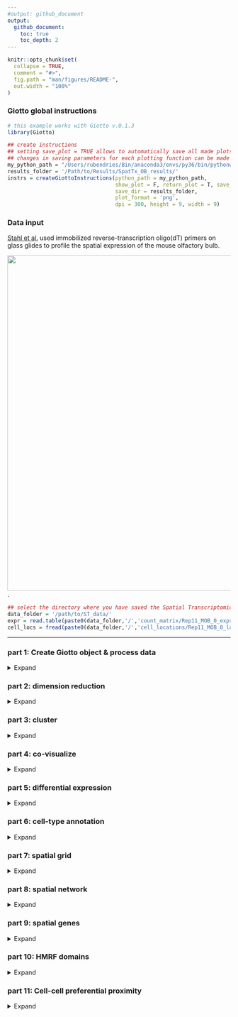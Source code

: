 ```yaml
---
#output: github_document
output:
  github_document:
    toc: true
    toc_depth: 2
---
```


<!-- mouse_cortex_1_simple.md is generated from mouse_cortex_1_simple.Rmd Please edit that file -->


```r
knitr::opts_chunk$set(
  collapse = TRUE,
  comment = "#>",
  fig.path = "man/figures/README-",
  out.width = "100%"
)
```

### Giotto global instructions
```r
# this example works with Giotto v.0.1.3
library(Giotto)

## create instructions
## setting save_plot = TRUE allows to automatically save all made plots to a predetermined save directory (save_dir)
## changes in saving parameters for each plotting function can be made with the save_param parameter 
my_python_path = "/Users/rubendries/Bin/anaconda3/envs/py36/bin/pythonw" # need to give a general template
results_folder = '/Path/to/Results/SpatTx_OB_results/'
instrs = createGiottoInstructions(python_path = my_python_path,
                                  show_plot = F, return_plot = T, save_plot = T,
                                  save_dir = results_folder,
                                  plot_format = 'png',
                                  dpi = 300, height = 9, width = 9)

```

### Data input

[Stahl et al.](https://science.sciencemag.org/content/353/6294/78) used immobilized reverse-transcription oligo(dT) primers on glass glides to profile the spatial expression of the mouse olfactory bulb.
  
![](./spatial_transcriptomics_summary.png){width=20cm} .

```r
## select the directory where you have saved the Spatial Transcriptomics data
data_folder = '/path/to/ST_data/'
expr = read.table(paste0(data_folder,'/','count_matrix/Rep11_MOB_0_expr.txt'))
cell_locs = fread(paste0(data_folder,'/','cell_locations/Rep11_MOB_0_location.txt'))
```

***



### part 1: Create Giotto object & process data
<details>
  <summary>Expand</summary>
  \ 
 
```r
## create
ST_test <- createGiottoObject(raw_exprs = expr, spatial_locs = cell_locs[,-1], instructions = instrs)
showGiottoInstructions(ST_test)

## filter
ST_test <- filterGiotto(gobject = ST_test,
                         expression_threshold = 1,
                         gene_det_in_min_cells = 1,
                         min_det_genes_per_cell = 100,
                         expression_values = c('raw'),
                         verbose = T)

## normalize
ST_test <- normalizeGiotto(gobject = ST_test)
ST_test <- addStatistics(gobject = ST_test)

## visualize
spatPlot(gobject = ST_test,
         save_param = list(save_folder = '2_Gobject', save_name = 'spatial_locations'))

```
  
![](./figures/1_spatial_locations.png){width=16cm} 

</details>

### part 2: dimension reduction

<details>
  <summary>Expand</summary>
  \ 
 
```r
## highly variable genes (HVG)
ST_test <- calculateHVG(gobject = ST_test)
gene_metadata = fDataDT(ST_test)
featgenes = gene_metadata[hvg == 'yes' & perc_cells > 4 & mean_expr_det > 0.25]$gene_ID

## run PCA on expression values (default)
ST_test <- runPCA(gobject = ST_test, genes_to_use = featgenes, expression_values = 'scaled', scale_unit = F)
signPCA(gobject = ST_test, expression_values = 'scaled', scale_unit = F, scree_ylim = c(0,1),
        save_param = list(save_folder = '3_DimRed', save_name = 'screeplot'))
plotPCA(ST_test,
           save_param = list(save_folder = '3_DimRed', save_name = 'PCA_reduction'))

## run UMAP and tSNE on PCA space (default)
ST_test <- runUMAP(ST_test, dimensions_to_use = 1:10, expression_values = 'scaled', n_threads = 2)
plotUMAP(gobject = ST_test,
            save_param = list(save_folder = '3_DimRed', save_name = 'UMAP_reduction'))

```

![](./figures/2_screeplot.png){width=16cm} 

![](./figures/2_PCA_reduction.png){width=16cm} 

![](./figures/2_UMAP_reduction.png){width=16cm} 

***

</details>

### part 3: cluster

<details>
  <summary>Expand</summary>
  \ 
  
```r

## Leiden clustering
ST_test <- createNearestNetwork(gobject = ST_test, dimensions_to_use = 1:10, k = 10)
ST_test <- doLeidenCluster(gobject = ST_test, resolution = 0.2, n_iterations = 200)
plotUMAP(gobject = ST_test, cell_color = 'leiden_clus', point_size = 3,
            save_param = list(save_folder = '4_Cluster', save_name = 'UMAP_leiden'))

```


![](./figures/3_UMAP_leiden.png){width=16cm} 

***

</details>


### part 4: co-visualize ####
<details>
  <summary>Expand</summary>
  \ 
  
```r
spatDimPlot(gobject = ST_test, cell_color = 'leiden_clus', 
            dim_point_size = 2, spat_point_size = 6,
            save_param = list(save_folder = '5_Covisuals', save_name = 'covisual_leiden'))
```

Co-visualzation:
![](./figures/4_covisual_leiden.png){width=16cm} 

***

</details>


### part 5: differential expression ####

<details>
  <summary>Expand</summary>
  \
  
```r
## gini ##
## very specific to a cluster, but not necessarily expressed in all cells of that cluster
gini_markers_subclusters = findMarkers_one_vs_all(gobject = ST_test,
                                                  method = 'gini',
                                                  expression_values = 'normalized',
                                                  cluster_column = 'leiden_clus',
                                                  min_genes = 20,
                                                  min_expr_gini_score = 0.5,
                                                  min_det_gini_score = 0.5)
topgenes_gini = gini_markers_subclusters[, head(.SD, 2), by = 'cluster']$genes

# violinplot
violinPlot(ST_test, genes = unique(topgenes_gini), cluster_column = 'leiden_clus',
           strip_text = 8, strip_position = 'top',
           save_param = c(save_folder = '6_DEG', save_name = 'violinplot_gini',  base_width = 5, base_height = 10))

# cluster heatmap
plotMetaDataHeatmap(ST_test, selected_genes = topgenes_gini,metadata_cols = c('leiden_clus'),
                    save_param = c(save_folder = '6_DEG', save_name = 'metaheatmap_gini'))


# visualize genes
topgenes_gini = gini_markers_subclusters[, head(.SD, 1), by = 'cluster']$genes
spatDimGenePlot(ST_test, expression_values = 'scaled',
                  genes = topgenes_gini,
                  plot_alignment = 'horizontal', cow_n_col = 1, point_size = 2,
                  genes_high_color = 'red', genes_mid_color = 'white', genes_low_color = 'darkblue', midpoint = 0,
                  save_param = c(save_folder = '6_DEG', save_name = 'genes_gini', base_width = 6, base_height = 14))

# error message: 
# Error in spatDimGenePlot(ST_test, expression_values = "scaled", genes = topgenes_gini,  : 
# unused argument (point_size = 2)

## scran ##
scran_markers_subclusters = findMarkers_one_vs_all(gobject = ST_test,
                                                   method = 'scran',
                                                   expression_values = 'normalized',
                                                   cluster_column = 'leiden_clus')
# warning message: 
# 'clusters=' is deprecated.
# Use 'groups=' instead.
# See help("Deprecated")

topgenes_scran = scran_markers_subclusters[, head(.SD, 2), by = 'cluster_ID']$gene_ID
# error message: 
# Error in eval(bysub, x, parent.frame()) : object 'cluster_ID' not found


# violinplot
violinPlot(ST_test, genes = unique(topgenes_scran), cluster_column = 'leiden_clus',
           strip_text = 10, strip_position = 'top',
           save_param = c(save_folder = '6_DEG', save_name = 'violinplot_scran',  base_width = 5, base_height = 10))

# cluster heatmap
plotMetaDataHeatmap(ST_test, selected_genes = topgenes_scran, metadata_cols = c('leiden_clus'),
                    save_param = c(save_folder = '6_DEG', save_name = 'metaheatmap_scran'))

# visualize genes
topgenes_scran = scran_markers_subclusters[, head(.SD, 1), by = 'cluster_ID']$gene_ID
spatDimGenePlot(ST_test, expression_values = 'scaled',
                  genes = topgenes_scran,
                  plot_alignment = 'horizontal', cow_n_col = 1, point_size = 2,
                  genes_high_color = 'red', genes_mid_color = 'white', genes_low_color = 'darkblue', midpoint = 0,
                  save_param = c(save_folder = '6_DEG', save_name = 'genes_scran', base_width = 6, base_height = 14))
```

Gini:
- violinplot:
![](./figures/5_violinplot_gini.png){width=16cm} 

- Heatmap clusters:
![](./figures/5_metaheatmap_gini.png){width=16cm} 

- Genes:
![](./figures/5_genes_gini.png){width=16cm} 

Scran:
- violinplot:
![](./figures/5_violinplot_scran.png){width=16cm} 

- Heatmap clusters:
![](./figures/5_metaheatmap_scran.png){width=16cm} 

- Genes:
![](./figures/5_genes_scran.png){width=16cm} 

***

</details>


### part 6: cell-type annotation

<details>
  <summary>Expand</summary>
  \
  

Spatial transcriptomics does not provide single-cell resolution, making cell type annotation a harder problem. Giotto provides 3 ways to calculate enrichment of specific cell-type signature gene list:    
- PAGE  
- rank  
- hypergeometric test  

To generate the cell-type specific gene lists for the olfactory bulb (OB) data we reanalyzed the paper from Zeisel et al, associated with the [mouse brain atlas](http://mousebrain.org/), and identified cell-type specific genes for cells from the OB.

![paper](./Zeisel_paper.png){width=12cm}  
  
 
#### part 6.1: using cell-type specific markers genes
It's hard to identify cell-type enrichment based on single gene markers only
```r

## cell type identification based on individual marker genes is hard 
# known markers for different interneuron subtypes
spatDimGenePlot(ST_test, expression_values = 'scaled',
                genes = c('Vip', 'Camk4', 'Th', 'Igfbpl1'),
                plot_alignment = 'vertical', cow_n_col = 4, point_size = 3,
                genes_high_color = 'red', genes_mid_color = 'white', genes_low_color = 'darkblue', midpoint = 0,
                save_param = c(save_folder = '7_annotation', save_name = 'interneuron_genes', base_width = 13, base_height = 5))

# error message: 
# Error in spatDimGenePlot(ST_test, expression_values = "scaled", genes = c("Vip",  : 
#   unused argument (point_size = 3)

# to continue error testing from here

```

Markers for interneuron genes:
![](./figures/6_interneuron_genes.png){width=16cm} 


#### part 6.2: PAGE gene signature enrichment
- based on list of cell-type specific marker genes  
```r

## full cell type signature
PAGE_sign_matrix = read.table('/Volumes/Ruben_Seagate/Dropbox/Projects/GC_lab/Ruben_Dries/190225_spatial_package/Data/ST_data/PAGE_sign_matrix.txt')
newcolnames = gsub('OBDOP2.OBINH123', 'OBDOP2-OBINH123', colnames(PAGE_sign_matrix)); colnames(PAGE_sign_matrix) = newcolnames

## example to make small signature matrix from list of 2 signature genesets
OBDOP1_sig = PAGE_sign_matrix[,'OBDOP1'];names(OBDOP1_sig) = rownames(PAGE_sign_matrix)
OBDOP1_sig_genes = names(OBDOP1_sig[OBDOP1_sig == 1])
ACOB_sig = PAGE_sign_matrix[,'ACOB'];names(ACOB_sig) = rownames(PAGE_sign_matrix)
ACOB_sig_genes = names(ACOB_sig[ACOB_sig == 1])

small_PAGE_matrix = makeSignMatrixPAGE(sign_names = c('OBDOP1', 'ACOB'),
                                       sign_list = list(OBDOP1_sig_genes, ACOB_sig_genes))

## enrichment tests 
ST_test = createSpatialEnrich(ST_test, sign_matrix = PAGE_sign_matrix, enrich_method = 'PAGE') #default = 'PAGE'
ST_test = createSpatialEnrich(ST_test, sign_matrix = PAGE_sign_matrix, output_enrichment = 'zscore', name = 'PAGEz') #default = 'PAGE'


## heatmap
cell_types = colnames(PAGE_sign_matrix)
plotMetaDataCellsHeatmap(gobject = ST_test,
                         metadata_cols = 'leiden_clus',
                         value_cols = cell_types,
                         spat_enr_names = 'PAGE',
                         save_param = c(save_folder = '7_annotation', save_name = 'heatmap_PAGE',
                                        base_width = 8, base_height = 6, units = 'cm'))

## multiple value columns with spatPlot ##
cell_types = colnames(PAGE_sign_matrix)
spatCellPlot(gobject = ST_test, spat_enr_names = 'PAGE',
             cell_annotation_values = cell_types,
             cow_n_col = 3,coord_fix_ratio = NULL,
             save_param = c(save_folder = '7_annotation', save_name = 'PAGE_spatplot',
                            base_width = 10, base_height = 6))

## visualize individual enrichments
spatDimCellPlot(gobject = ST_test,
                spat_enr_names = 'PAGE',
                cell_annotation_values = c('OEC', 'OBINH4', 'OBNBL3'),
                cow_n_col = 1, spat_point_size = 2.5, plot_alignment = 'horizontal',
                save_param = c(save_folder = '7_annotation', save_name = 'PAGE_spatdimplot',
                               base_width = 6, base_height = 7))

```

PAGE:  

Heatmap:  
![](./figures/6_heatmap_PAGE.png){width=16cm} 


Spatial plots:  
![](./figures/6_PAGE_spatplot.png){width=16cm} 

Spatial and dimension plots:  
![](./figures/6_PAGE_spatdimplot.png){width=16cm} 

#### part 6.3: Rank gene signature enrichment
- only requires a scRNAseq count matrix and corresponding clusters  
```r

## signature based on scRNAseq expression matrix and clusters
sc_labels = read.table('/Volumes/Ruben_Seagate/Dropbox/Projects/GC_lab/Ruben_Dries/190225_spatial_package/Data/ST_data/scRNAseq_clusters.txt')
sc_labels = as.character(sc_labels$V1)
sc_matrix = readRDS('/Volumes/Ruben_Seagate/Dropbox/Projects/GC_lab/Ruben_Dries/190225_spatial_package/Data/ST_data/scRNAseq_matrix.RDS')

rank_matrix = makeSignMatrixRank(sc_matrix = sc_matrix, sc_cluster_ids = sc_labels, gobject = ST_test)

## enrichment test
ST_test = createSpatialEnrich(ST_test, sign_matrix = rank_matrix, enrich_method = 'rank', name = 'rank')

## heatmap 
cell_types = colnames(rank_matrix)
plotMetaDataCellsHeatmap(gobject = ST_test,
                         metadata_cols = 'leiden_clus',
                         value_cols = cell_types,
                         spat_enr_names = 'rank',
                         save_param = c(save_folder = '7_annotation', save_name = 'heatmap_rank',
                                        base_width = 8, base_height = 6, units = 'cm'))


## multiple value columns with spatPlot ##
cell_types = colnames(rank_matrix)
spatCellPlot(gobject = ST_test, 
             spat_enr_names = 'rank',
             cell_annotation_values = cell_types,
             cow_n_col = 3,coord_fix_ratio = NULL,
             save_param = c(save_folder = '7_annotation', save_name = 'Rank_spatplot',
                            base_width = 10, base_height = 6))

## visualize individual enrichments
spatDimCellPlot(gobject = ST_test,
                spat_enr_names = 'rank',
                cell_annotation_values = c('OEC', 'OBINH4', 'OBNBL3'),
                cow_n_col = 1, spat_point_size = 2.5, plot_alignment = 'horizontal',
                save_param = c(save_folder = '7_annotation', save_name = 'rank_spatdimplot',
                               base_width = 6, base_height = 7))

```

Rank:  

Heatmap:  
![](./figures/6_heatmap_rank.png){width=16cm} 


Spatial plots:  
![](./figures/6_Rank_spatplot.png){width=16cm} 

Spatial and dimension plots:  
![](./figures/6_rank_spatdimplot.png){width=16cm} 


***

</details>


### part 7: spatial grid ####

<details>
  <summary>Expand</summary>
  \
  
```r
## create spatial grid
ST_test <- createSpatialGrid(gobject = ST_test,
                              sdimx_stepsize = 2,
                              sdimy_stepsize = 2,
                              minimum_padding = 0)
spatPlot(ST_test, cell_color = 'leiden_clus', show_grid = T,
           grid_color = 'lightblue', spatial_grid_name = 'spatial_grid', 
           save_param = c(save_folder = '8_grid', save_name = 'grid'))

## identify spatial patterns with spatial grid #
pattern_osm = detectSpatialPatterns(gobject = ST_test, 
                                    spatial_grid_name = 'spatial_grid',
                                    min_cells_per_grid = 2, 
                                    scale_unit = T, 
                                    PC_zscore = 1, 
                                    show_plot = T)

# dimension 1
showPattern2D(ST_test, pattern_osm, dimension = 1, point_size = 4,
              save_param = c(save_folder = '8_grid', save_name = 'pattern1_PCA'))
showPatternGenes(ST_test, pattern_osm, dimension = 1,
                 save_param = c(save_folder = '8_grid', save_name = 'pattern1_genes'))

# dimension 2
showPattern2D(ST_test, pattern_osm, dimension = 2, point_size = 4,
              save_param = c(save_folder = '8_grid', save_name = 'pattern2_PCA'))
showPatternGenes(ST_test, pattern_osm, dimension = 2,
                 save_param = c(save_folder = '8_grid', save_name = 'pattern2_genes'))

view_pattern_genes = selectPatternGenes(pattern_osm, return_top_selection = TRUE)

```

![](./figures/7_grid.png){width=16cm} 

Dimension 1:
![](./figures/7_pattern1_PCA.png){width=16cm} 
![](./figures/7_pattern1_genes.png){width=16cm} 

Dimension 2:
![](./figures/7_pattern2_PCA.png){width=16cm} 

![](./figures/7_pattern2_genes.png){width=16cm} 

***  

</details>



### part 8: spatial network ####

<details>
  <summary>Expand</summary>
  \
  
```r
ST_test <- createSpatialNetwork(gobject = ST_test, k = 5)
spatPlot(gobject = ST_test, show_network = T,
           network_color = 'blue', spatial_network_name = 'spatial_network',
           save_param = c(save_name = 'spatial_network_k5', save_folder = '9_spatial_network'))

```

![](./figures/8_spatial_network_k5.png){width=16cm} 

***  

</details>



### part 9: spatial genes ####

<details>
  <summary>Expand</summary>
  \
  
```r
## kmeans binarization
kmtest = binGetSpatialGenes(ST_test, bin_method = 'kmeans',
                            do_fisher_test = T, community_expectation = 5,
                            spatial_network_name = 'spatial_network', verbose = T)

spatGenePlot(ST_test, expression_values = 'scaled',
               genes = kmtest$genes[1:6], cow_n_col = 2, point_size = 3,
               genes_high_color = 'red', genes_mid_color = 'white', genes_low_color = 'darkblue', midpoint = 0,
               save_param = c(save_name = 'spatial_genes_km', save_folder = '10_spatial_genes'))

## rank binarization
ranktest = binGetSpatialGenes(ST_test, bin_method = 'rank',
                              do_fisher_test = T, community_expectation = 5,
                              spatial_network_name = 'spatial_network', verbose = T)

spatGenePlot(ST_test, expression_values = 'scaled',
               genes = ranktest$genes[1:6], cow_n_col = 2, point_size = 3,
               genes_high_color = 'red', genes_mid_color = 'white', genes_low_color = 'darkblue', midpoint = 0,
               save_param = c(save_name = 'spatial_genes_rank', save_folder = '10_spatial_genes'))

```

Spatial genes:
- kmeans 
![](./figures/9_spatial_genes_km.png){width=16cm} 

- rank
![](./figures/9_spatial_genes_rank.png){width=16cm} 


***

</details>


### part 10: HMRF domains ####

<details>
  <summary>Expand</summary>
  \

not available for this specific dataset

***

</details>



### part 11: Cell-cell preferential proximity 

<details>
  <summary>Expand</summary>
  \

![cell-cell](./cell_cell_neighbors.png){width=12cm}  

```r
## calculate frequently seen proximities
cell_proximities = cellProximityEnrichment(gobject = ST_test,
                                           cluster_column = 'leiden_clus',
                                           spatial_network_name = 'spatial_network',
                                           number_of_simulations = 1000)

## barplot
cellProximityBarplot(gobject = ST_test, CPscore = cell_proximities, min_orig_ints = 5, min_sim_ints = 5, 
                     save_param = c(save_name = 'barplot_cell_cell_enrichment', save_folder = '12_cell_proxim'))
## heatmap
cellProximityHeatmap(gobject = ST_test, CPscore = cell_proximities, order_cell_types = T, scale = T,
                     color_breaks = c(-1.5, 0, 1.5), color_names = c('blue', 'white', 'red'),
                     save_param = c(save_name = 'heatmap_cell_cell_enrichment', save_folder = '12_cell_proxim', unit = 'in'))
## network
cellProximityNetwork(gobject = ST_test, CPscore = cell_proximities, remove_self_edges = T, only_show_enrichment_edges = F,
                     save_param = c(save_name = 'network_cell_cell_enrichment', save_folder = '12_cell_proxim'))

## visualization
spec_interaction = "2--6"
cellProximitySpatPlot2D(gobject = ST_test,
                        interaction_name = spec_interaction,
                        cluster_column = 'leiden_clus', show_network = T,
                        cell_color = 'leiden_clus', coord_fix_ratio = 0.5,
                        point_size_select = 4, point_size_other = 2,
                        save_param = c(save_name = 'selected_enrichment', save_folder = '12_cell_proxim'))

```
barplot:  
![](./figures/10_barplot_cell_cell_enrichment.png){width=16cm} 

heatmap:  
![](./figures/10_heatmap_cell_cell_enrichment.png){width=16cm} 


network:  
![](./figures/10_network_cell_cell_enrichment.png){width=16cm} 

selected enrichment:  
![](./figures/10_selected_enrichment.png){width=16cm} 


***

</details>



